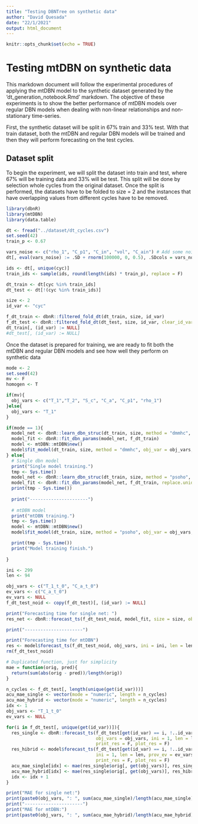 ```yaml
---
title: "Testing DBNTree on synthetic data"
author: "David Quesada"
date: "22/1/2021"
output: html_document
---
```


```r
knitr::opts_chunk$set(echo = TRUE)
```

# Testing mtDBN on synthetic data

This markdown document will follow the experimental procedures of applying the mtDBN model to the synthetic dataset generated by the 'dt_generation_notebook.Rmd' markdown. The objective of these experiments is to show the better performance of mtDBN models over regular DBN models when dealing with non-linear relationships and non-stationary time-series. 

First, the synthetic dataset will be split in 67% train and 33% test. With that train dataset, both the mtDBN and regular DBN models will be trained and then they will perform forecasting on the test cycles. 

## Dataset split

To begin the experiment, we will split the dataset into train and test, where 67% will be training data and 33% will be test. This split will be done by selection whole cycles from the original dataset. Once the split is performed, the datasets have to be folded to size = 2 and the instances that have overlapping values from different cycles have to be removed.

```r
library(dbnR)
library(mtDBN)
library(data.table)
```

```r
dt <- fread("../dataset/dt_cycles.csv")
set.seed(42)
train_p <- 0.67

vars_noise <- c("rho_1", "C_p1", "C_in", "vol", "C_ain") # Add some noise to avoid singular matrix errors later
dt[, eval(vars_noise) := .SD + rnorm(100000, 0, 0.5), .SDcols = vars_noise]

ids <- dt[, unique(cyc)]
train_ids <- sample(ids, round(length(ids) * train_p), replace = F)

dt_train <- dt[cyc %in% train_ids]
dt_test <- dt[!(cyc %in% train_ids)]

size <- 2
id_var <- "cyc"

f_dt_train <- dbnR::filtered_fold_dt(dt_train, size, id_var)
f_dt_test <- dbnR::filtered_fold_dt(dt_test, size, id_var, clear_id_var = F)
dt_train[, (id_var) := NULL]
#dt_test[, (id_var) := NULL]
```

Once the dataset is prepared for training, we are ready to fit both the mtDBN and regular DBN models and see how well they perform on synthetic data

```r
mode <- 2
set.seed(42)
mv <- F
homogen <- T

if(mv){
  obj_vars <- c("T_1","T_2", "S_c", "C_a", "C_p1", "rho_1")
}else{
  obj_vars <- "T_1"
}

if(mode == 1){
  model_net <- dbnR::learn_dbn_struc(dt_train, size, method = "dmmhc", f_dt = f_dt_train)
  model_fit <- dbnR::fit_dbn_params(model_net, f_dt_train)
  model <- mtDBN::mtDBN$new()
  model$fit_model(dt_train, size, method = "dmmhc", obj_var = obj_vars, mv = mv, homogen = homogen, min_ind = 300, max_depth = 6, f_dt = f_dt_train, prune_val = 0.045)
} else{
  # Single dbn model
  print("Single model training.")
  tmp <- Sys.time()
  model_net <- dbnR::learn_dbn_struc(dt_train, size, method = "psoho", f_dt = f_dt_train, n_it = 100, n_ind = 100, gb_cte = 0.3, lb_cte = 0.7, r_probs = c(-0.5, 1.5), v_probs = c(10,65,25), cte=F)
  model_fit <- dbnR::fit_dbn_params(model_net, f_dt_train, replace.unidentifiable = T)
  print(tmp - Sys.time())
  
  print("----------------------")
  
  # mtDBN model
  print("mtDBN training.")
  tmp <- Sys.time()
  model <- mtDBN::mtDBN$new()
  model$fit_model(dt_train, size, method = "psoho", obj_var = obj_vars, mv = mv, homogen = homogen, min_ind = 300, max_depth = 8, f_dt = f_dt_train, n_it = 20, n_ind = 50, gb_cte = 0.5, lb_cte = 0.5, r_probs = c(-0.5, 1.5), v_probs = c(10,65,25), prune_val = 0.015)

  print(tmp - Sys.time())
  print("Model training finish.")
  
} 

```

```r
ini <- 299
len <- 94

obj_vars <- c("T_1_t_0", "C_a_t_0")
ev_vars <- c("C_a_t_0")
ev_vars <- NULL
f_dt_test_noid <- copy(f_dt_test)[, (id_var) := NULL]

print("Forecasting time for single net: ")
res_net <- dbnR::forecast_ts(f_dt_test_noid, model_fit, size = size, obj_vars = obj_vars, ini = ini, len = len, prov_ev = ev_vars)

print("----------------------")

print("Forecasting time for mtDBN")
res <- model$forecast_ts(f_dt_test_noid, obj_vars, ini = ini, len = len, prov_ev = ev_vars)
rm(f_dt_test_noid)
```

```r
# Duplicated function, just for simplicity
mae = function(orig, pred){
  return(sum(abs(orig - pred))/length(orig))
}

n_cycles <- f_dt_test[, length(unique(get(id_var)))]
acu_mae_single <- vector(mode = "numeric", length = n_cycles)
acu_mae_hybrid <- vector(mode = "numeric", length = n_cycles)
idx <- 1
obj_vars <- "T_1_t_0"
ev_vars <- NULL

for(i in f_dt_test[, unique(get(id_var))]){
  res_single <- dbnR::forecast_ts(f_dt_test[get(id_var) == i, !..id_var], model_fit, size = size, 
                                  obj_vars = obj_vars, ini = 1, len = len, prov_ev = ev_vars, 
                                  print_res = F, plot_res = F)
  res_hibrid <- model$forecast_ts(f_dt_test[get(id_var) == i, !..id_var], obj_vars, 
                                  ini = 1, len = len, prov_ev = ev_vars, debug_m = F,
                                  print_res = F, plot_res = F)
  acu_mae_single[idx] <- mae(res_single$orig[, get(obj_vars)], res_single$pred[, get(obj_vars)])
  acu_mae_hybrid[idx] <- mae(res_single$orig[, get(obj_vars)], res_hibrid[, get(obj_vars)])
  idx <- idx + 1
}

print("MAE for single net:")
print(paste0(obj_vars, ": ", sum(acu_mae_single)/length(acu_mae_single)))
print("----------------------")
print("MAE for mtDBN:")
print(paste0(obj_vars, ": ", sum(acu_mae_hybrid)/length(acu_mae_hybrid)))
```
